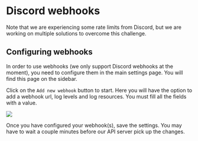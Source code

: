 
# Discord webhooks

<Callout type="warning" emoji="⚠️">
    Note that we are experiencing some rate limits from Discord, but we are working on multiple solutions to overcome this challenge.
</Callout>

## Configuring webhooks
In order to use webhooks (we only support Discord webhooks at the moment), you need to configure them in the main settings page. You will find this page on 
the sidebar.

Click on the `Add new webhook` button to start. Here you will have the option to add a webhook url, log levels and log resources. You must fill all the fields
with a value. 

<div style={{ paddingTop: 10 }}>
<img style={{ borderRadius: 8 }} src="https://r2.fivemanage.com/docs_discord_webhooks.png" />
</div>

Once you have configured your webhook(s), save the settings. You may have to wait a couple minutes before our API server pick up the changes.

